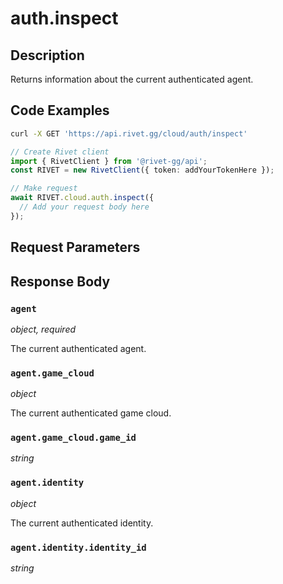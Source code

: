 

# auth.inspect

## Description

Returns information about the current authenticated agent.


## Code Examples

<CodeGroup title='Request' tag='GET' label='https://api.rivet.gg/cloud/auth/inspect'>

```bash {{ title: 'cURL' }}
curl -X GET 'https://api.rivet.gg/cloud/auth/inspect'
```

```ts
// Create Rivet client
import { RivetClient } from '@rivet-gg/api';
const RIVET = new RivetClient({ token: addYourTokenHere });

// Make request
await RIVET.cloud.auth.inspect({
  // Add your request body here
});
```

</CodeGroup>


## Request Parameters


## Response Body

### `agent`

_object, required_

The current authenticated agent.

### `agent.game_cloud`

_object_

The current authenticated game cloud.

### `agent.game_cloud.game_id`

_string_

### `agent.identity`

_object_

The current authenticated identity.

### `agent.identity.identity_id`

_string_



